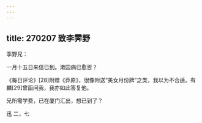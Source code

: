 ```yaml
---
---
---
```

title: 270207 致李霁野
---




季野兄：

一月十五日来信已到。漱园病已愈否？

《每日评论》[28]附赠《莽原》，很像附送“美女月份牌”之类，我以为不合适。有麟[29]曾函问我，我亦如此答复他。

兄所需学费，已在厦门汇出，想已到了？

迅 二，七